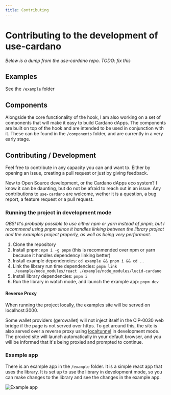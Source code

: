 ```yaml
---
title: Contributing
---
```


# Contributing to the development of use-cardano

_Below is a dump from the use-cardano repo. TODO: fix this_


## Examples

See the `/example` folder

## Components

Alongside the core functionality of the hook, I am also working on a set of components that will make it easy to build Cardano dApps. The components are built on top of the hook and are intended to be used in conjunction with it. These can be found in the `/components` folder, and are currently in a very early stage.

## Contributing / Development

Feel free to contribute in any capacity you can and want to. Either by opening an issue, creating a pull request or just by giving feedback.

New to Open Source development, or the Cardano dApps eco system? I know it can be daunting, but do not be afraid to reach out in an issue. Any contributions to `use-cardano` are welcome, wether it is a question, a bug report, a feature request or a pull request.

### Running the project in development mode

_OBS! It's probably possible to use either npm or yarn instead of pnpm, but I recommend using pnpm since it handles linking between the library project and the examples project properly, as well as being very performant._

1. Clone the repository
1. Install pnpm: `npm i -g pnpm` (this is recommended over npm or yarn because it handles dependency linking better)
1. Install example dependencies: `cd example && pnpm i && cd ..`
1. Link the library run time dependencies: `pnpm link ./example/node_modules/react ./example/node_modules/lucid-cardano`
1. Install library dependencies: `pnpm i`
1. Run the library in watch mode, and launch the example app: `pnpm dev`

#### Reverse Proxy

When running the project locally, the examples site will be served on localhost:3000.

Some wallet providers (gerowallet) will not inject itself in the CIP-0030 web bridge if the page is not served over https. To get around this, the site is also served over a reverse proxy using [localtunnel](https://www.npmjs.com/package/localtunnel) in development mode. The proxied site will launch automatically in your default browser, and you will be informed that it's being proxied and prompted to continue.

### Example app

There is an example app in the `/example` folder. It is a simple react app that uses the library. It is set up to use the library in development mode, so you can make changes to the library and see the changes in the example app.

![Example app](.github/example-app.png)
